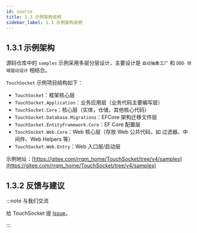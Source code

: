 ```yaml
---
id: source
title: 1.3 示例架构说明
sidebar_label: 1.3 示例架构说明
---
```


## 1.3.1 示例架构

源码仓库中的 `samples` 示例采用多层分层设计，主要设计是 `自动抽象工厂` 和 `DDD 领域驱动设计` 相结合。

`TouchSocket` 示例项目结构如下：

- `TouchSocket`：框架核心层
- `TouchSocket.Application`：业务应用层（业务代码主要编写层）
- `TouchSocket.Core`：核心层（实体，仓储，其他核心代码）
- `TouchSocket.Database.Migrations`：EFCore 架构迁移文件层
- `TouchSocket.EntityFramework.Core`：EF Core 配置层
- `TouchSocket.Web.Core`：Web 核心层（存放 Web 公共代码，如 过滤器、中间件、Web Helpers 等）
- `TouchSocket.Web.Entry`：Web 入口层/启动层

示例地址：[https://gitee.com/rrqm_home/TouchSocket/tree/v4/samples](https://gitee.com/rrqm_home/TouchSocket/tree/v4/samples)

## 1.3.2 反馈与建议

:::note 与我们交流

给 TouchSocket 提 [Issue](https://gitee.com/rrqm_home/TouchSocket/issues/new?issue)。

:::
